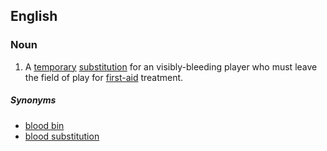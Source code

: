 ==English==
{{wikipedia}}

===Noun===
{{en-noun|head=[[blood]] [[replacement]]}}

# {{rugby}} A [[temporary]] [[substitution]] for an visibly-bleeding player who must leave the field of play for [[first-aid]] treatment.

=====Synonyms=====
* [[blood bin]]
* [[blood substitution]]